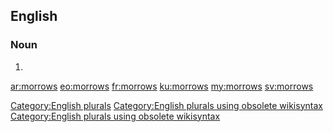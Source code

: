 ==English==

===Noun===
{{head|en}}

# {{plural of|morrow}}

[[Category:English plurals]][[Category:English plurals using obsolete wikisyntax]][[Category:English plurals using obsolete wikisyntax]]

[[ar:morrows]]
[[eo:morrows]]
[[fr:morrows]]
[[ku:morrows]]
[[my:morrows]]
[[sv:morrows]]